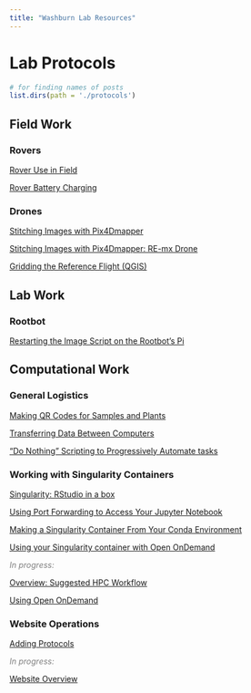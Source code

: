 ```yaml
---
title: "Washburn Lab Resources"
---
```


# Lab Protocols

```r
# for finding names of posts
list.dirs(path = './protocols')
```

## Field Work

### Rovers
[Rover Use in Field](/protocols/DryLab/Rovers/RoverUseInField/index.html)

[Rover Battery Charging](/protocols/DryLab/Rovers/RoverBatteryCharge/index.html)


### Drones

[Stitching Images with Pix4Dmapper](/protocols/Drones/Pix4Dmapper_Stitch/index.html)

[Stitching Images with Pix4Dmapper: RE-mx Drone](/protocols/Drones/Pix4Dmapper_Stitch_RE-mx/index.html)

[Gridding the Reference Flight (QGIS)](/protocols/Drones/QGIS_First_Grid/index.html)


## Lab Work

### Rootbot

[Restarting the Image Script on the Rootbot's Pi](/protocols/Rootbot/Restarting_Image_Script_On_Pi/index.html)


## Computational Work

### General Logistics

[Making QR Codes for Samples and Plants](protocols/Operations/Ops_QRCodeGen/index.html)

[Transferring Data Between Computers](/protocols/Logistics/HPC_Moving_Data/index.html)

["Do Nothing" Scripting to Progressively Automate tasks](/protocols/Logistics/Do_Nothing_Scripting/index.html)


### Working with Singularity Containers

[Singularity: RStudio in a box](/protocols/Logistics/Container_Singularity_Rstudio/index.html)

[Using Port Forwarding to Access Your Jupyter Notebook](/protocols/Logistics/Container_Singularity_PortForward/index.html)

[Making a Singularity Container From Your Conda Environment](/protocols/Logistics/Container_Singularity_From_Conda/index.html)

[Using your Singularity container with Open OnDemand](/protocols/Logistics/HPC_Singularity_and_Open_OnDemand/index.html)

<font color=gray> *In progress:* </font>

[Overview: Suggested HPC Workflow](/protocols/Logistics/HPC_Generic_Workflow/index.html)

[Using Open OnDemand](/protocols/Logistics/HPC_Open_OnDemand/index.html)


### Website Operations

[Adding Protocols](/protocols/Operations/Authoring_Protocols/index.html)

<font color=gray> *In progress:* </font>

[Website Overview](/protocols/Operations/Website_Overview/index.html)

